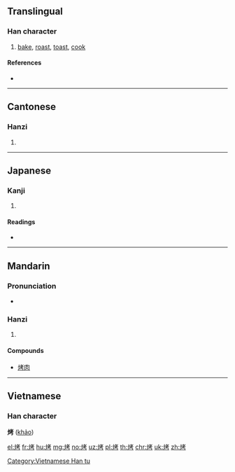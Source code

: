 ==Translingual==

===Han character===
{{Han char|rn=86|rad=火|as=06|sn=10|four=94827|canj=FJKS}}

# [[bake]], [[roast]], [[toast]], [[cook]]

====References====
* {{Han ref|kx=0671.081|dkj=19034|hdz=32198.150|uh=70E4|ud=28900|bh=AF4E|bd=44878}}

----

==Cantonese==

===Hanzi===
{{yue-hanzi|jyut=haau1|y=haau1}}

# {{defn|lang=yue|sort=火06}}

----

==Japanese==

===Kanji===
{{ja-kanji|grade=|rs=火06}}

# {{defn|lang=ja|sort=火06}}

====Readings====
* {{ja-readings|on=[[こう]] (kō)|kun=[[あぶる]] (aburu)}}

----

==Mandarin==

===Pronunciation===
* {{audio|Zh-kao.ogg|Audio|lang=cmn}}

===Hanzi===
{{cmn-hanzi|pin=[[kǎo]] ([[kao3]])|wg=k'ao<sup>3</sup>}}
# {{defn|lang=cmn|sort=火06}}

====Compounds====
* [[烤肉]]

----

==Vietnamese==

===Han character===
'''烤''' ([[khảo]])

[[Category:Vietnamese Han tu]]

[[el:烤]]
[[fr:烤]]
[[hu:烤]]
[[mg:烤]]
[[no:烤]]
[[uz:烤]]
[[pl:烤]]
[[th:烤]]
[[chr:烤]]
[[uk:烤]]
[[zh:烤]]
